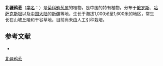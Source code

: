{{Speciesbox
| name = 北疆鸦葱
| status = 
| status_system = 
| image =
| genus = Scorzonera
| species = iliensis
| authority = Krasch.
}}

'''北疆鸦葱'''（[[学名|学名]]：{{lang|la|''Scorzonera iliensis''}}）是[[菊科|菊科]][[鸦葱属|鸦葱属]]的植物，是中国的特有植物。分布于[[俄罗斯|俄罗斯]]、[[哈萨克斯坦|哈萨克斯坦]]以及[[中国大陆|中国大陆]]的[[新疆|新疆]]等地，生长于海拔1,000米至1,600米的地区，常生长在山坡丘陵和干谷草地，目前尚未由人工引种栽培。

== 参考文献 ==
<div class="references-small">
* {{cite web| url =http://www.bioinfo.cn/db05/KmzwSpecies.php?action=view&id=5475| title =北疆鸦葱| work =《中国高等植物数据库全库》| publisher =中国科学院微生物研究所| author =昆明植物研究所| accessdate =2009-02-25| deadurl =yes| archiveurl =https://web.archive.org/web/20160305031342/http://www.bioinfo.cn/db05/KmzwSpecies.php?action=view&id=5475| archivedate =2016-03-05}}
</div>
{{Taxonbar|from=Q10903792}}

[[Category:鸦葱属|北疆鸦葱]]


{{植物小作品}}